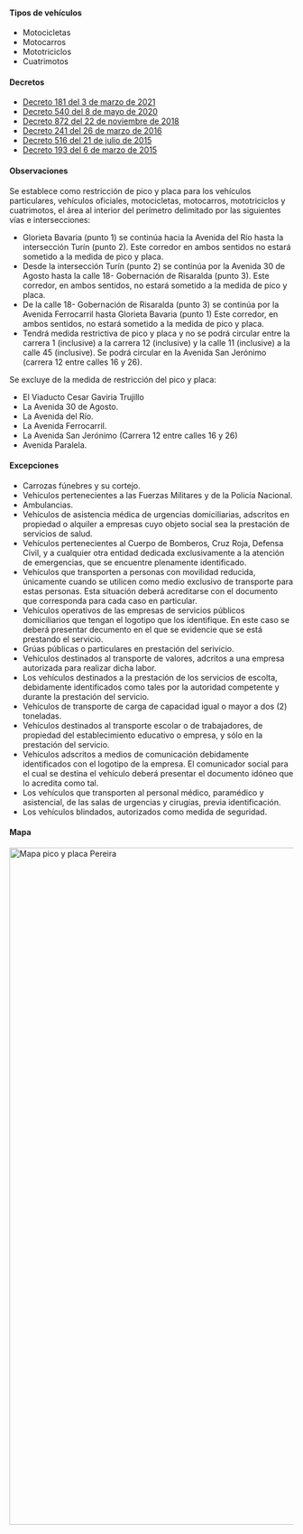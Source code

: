 
#### Tipos de vehículos

- Motocicletas
- Motocarros
- Mototriciclos
- Cuatrimotos

#### Decretos

- [Decreto 181 del 3 de marzo de 2021](https://movilidadpereira.gov.co/Documentos/Dependencias/2021/DecretosExternos/DECRETO_MUNICIPAL_DE_PEREIRA_NO._0181_DE_MARZO_03_DE_2021_PICO_Y_PLACA_PEREIRA_2021.pdf)
- [Decreto 540 del 8 de mayo de 2020](http://www.pereira.gov.co/Transparencia/Normatividad/DECRETOS/2020/DECRETO%20MUNICIPAL%20DE%20PEREIRA%20NO.%20540%20DE%2008%20DE%20MAYO%20DE%202020_ADOPCION%20DE%20DECRETO%20636%20DE%202020%20.pdf.pdf)
- [Decreto 872 del 22 de noviembre de 2018](/pereira/decreto-872-del-22-de-noviembre-de-2018.pdf)
- [Decreto 241 del 26 de marzo de 2016](/pereira/decreto-241-del-26-de-marzo-de-2016.pdf)
- [Decreto 516 del 21 de julio de 2015](/pereira/decreto-516-del-21-de-julio-de-2015.pdf)
- [Decreto 193 del 6 de marzo de 2015](/pereira/decreto-193-del-6-de-marzo-de-2015.pdf)

#### Observaciones

Se establece como restricción de pico y placa para los vehículos particulares, vehículos oficiales, motocicletas, motocarros, mototriciclos y cuatrimotos, el área al interior del perímetro delimitado por las siguientes vías e intersecciones:

- Glorieta Bavaria (punto 1) se continúa hacia la Avenida del Río hasta la intersección Turín (punto 2). Este corredor en ambos sentidos no estará sometido a la medida de pico y placa.
- Desde la intersección Turín (punto 2) se continúa por la Avenida 30 de Agosto hasta la calle 18- Gobernación de Risaralda (punto 3). Este corredor, en ambos sentidos, no estará sometido a la medida de pico y placa.
- De la calle 18- Gobernación de Risaralda (punto 3) se continúa por la Avenida Ferrocarril hasta Glorieta Bavaria (punto 1) Este corredor, en ambos sentidos, no estará sometido a la medida de pico y placa.
- Tendrá medida restrictiva de pico y placa y no se podrá circular entre la carrera 1 (inclusive) a la carrera 12 (inclusive) y la calle 11 (inclusive) a la calle 45 (inclusive). Se podrá circular en la Avenida San Jerónimo (carrera 12 entre calles 16 y 26).

Se excluye de la medida de restricción del pico y placa:

- El Viaducto Cesar Gaviria Trujillo
- La Avenida 30 de Agosto.
- La Avenida del Río.
- La Avenida Ferrocarril.
- La Avenida San Jerónimo (Carrera 12 entre calles 16 y 26)
- Avenida Paralela.

#### Excepciones

- Carrozas fúnebres y su cortejo.
- Vehículos pertenecientes a las Fuerzas Militares y de la Policía Nacional.
- Ambulancias.
- Vehículos de asistencia médica de urgencias domiciliarias, adscritos en propiedad o alquiler a empresas cuyo objeto social sea la prestación de servicios de salud.
- Vehículos pertenecientes al Cuerpo de Bomberos, Cruz Roja, Defensa Civil, y a cualquier otra entidad dedicada exclusivamente a la atención de emergencias, que se encuentre plenamente identificado.
- Vehículos que transporten a personas con movilidad reducida, únicamente cuando se utilicen como medio exclusivo de transporte para estas personas. Esta situación deberá acreditarse con el documento que corresponda para cada caso en particular.
- Vehículos operativos de las empresas de servicios públicos domiciliarios que tengan el logotipo que los identifique. En este caso se deberá presentar decumento en el que se evidencie que se está prestando el servicio.
- Grúas públicas o particulares en prestación del serivicio.
- Vehículos destinados al transporte de valores, adcritos a una empresa autorizada para realizar dicha labor.
- Los vehículos destinados a la prestación de los servicios de escolta, debidamente identificados como tales por la autoridad competente y durante la prestación del servicio.
- Vehículos de transporte de carga de capacidad igual o mayor a dos (2) toneladas.
- Vehículos destinados al transporte escolar o de trabajadores, de propiedad del establecimiento educativo o empresa, y sólo en la prestación del servicio.
- Vehículos adscritos a medios de comunicación debidamente identificados con el logotipo de la empresa. El comunicador social para el cual se destina el vehículo deberá presentar el documento idóneo que lo acredita como tal.
- Los vehículos que transporten al personal médico, paramédico y asistencial, de las salas de urgencias y cirugías, previa identificación.
- Los vehículos blindados, autorizados como medida de seguridad.

#### Mapa

<Image
  alt="Mapa pico y placa Pereira"
  src="/pereira/pico-y-placa-pereira.jpeg"
  width="1200"
  height="1200"
/>
